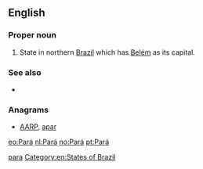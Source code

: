 {{also|Appendix:Variations of "para"}}
==English==

===Proper noun===
{{en-proper noun}}

# State in northern [[Brazil]] which has [[Belém]] as its capital.

===See also===
* {{pedialite}}

===Anagrams===
* [[AARP#English|AARP]], [[apar#English|apar]]

[[Category:English terms spelled with Á|para]]
[[Category:en:States of Brazil]]

[[eo:Pará]]
[[nl:Pará]]
[[no:Pará]]
[[pt:Pará]]